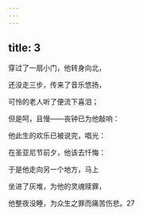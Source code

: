```yaml
---
---
---
```

title: 3
---




穿过了一扇小门，他转身向北，

还没走三步，传来了音乐悠扬，

可怜的老人听了便流下喜泪；

但是呵，且慢——丧钟已为他敲响：

他此生的欢乐已被说完，唱光：

在圣亚尼节前夕，他该去忏悔：

于是他走向另一个地方，马上

坐进了灰堆，为他的灵魂赎罪，

他整夜没睡，为众生之罪而痛苦伤悲。27